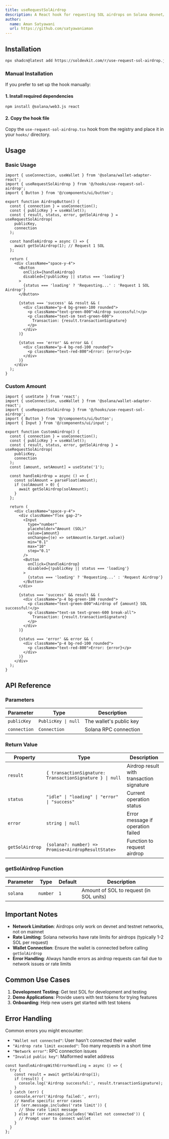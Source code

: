```yaml
---
title: useRequestSolAirdrop
description: A React hook for requesting SOL airdrops on Solana devnet/testnet with status tracking and error handling.
author:
  name: Aman Satyawani
  url: https://github.com/satyawaniaman
---
```


## Installation

```bash
npx shadcn@latest add https://soldevkit.com/r/use-request-sol-airdrop.json
```

### Manual Installation

If you prefer to set up the hook manually:

#### 1. Install required dependencies

```bash
npm install @solana/web3.js react
```

#### 2. Copy the hook file

Copy the `use-request-sol-airdrop.tsx` hook from the registry and place it in your `hooks/` directory.

## Usage

### Basic Usage

```tsx
import { useConnection, useWallet } from '@solana/wallet-adapter-react';
import { useRequestSolAirdrop } from '@/hooks/use-request-sol-airdrop';
import { Button } from '@/components/ui/button';

export function AirdropButton() {
  const { connection } = useConnection();
  const { publicKey } = useWallet();
  const { result, status, error, getSolAirdrop } = useRequestSolAirdrop(
    publicKey,
    connection
  );

  const handleAirdrop = async () => {
    await getSolAirdrop(1); // Request 1 SOL
  };

  return (
    <div className="space-y-4">
      <Button 
        onClick={handleAirdrop}
        disabled={!publicKey || status === 'loading'}
      >
        {status === 'loading' ? 'Requesting...' : 'Request 1 SOL Airdrop'}
      </Button>
      
      {status === 'success' && result && (
        <div className="p-4 bg-green-100 rounded">
          <p className="text-green-800">Airdrop successful!</p>
          <p className="text-sm text-green-600">
            Transaction: {result.transactionSignature}
          </p>
        </div>
      )}
      
      {status === 'error' && error && (
        <div className="p-4 bg-red-100 rounded">
          <p className="text-red-800">Error: {error}</p>
        </div>
      )}
    </div>
  );
}
```

### Custom Amount

```tsx
import { useState } from 'react';
import { useConnection, useWallet } from '@solana/wallet-adapter-react';
import { useRequestSolAirdrop } from '@/hooks/use-request-sol-airdrop';
import { Button } from '@/components/ui/button';
import { Input } from '@/components/ui/input';

export function CustomAirdrop() {
  const { connection } = useConnection();
  const { publicKey } = useWallet();
  const { result, status, error, getSolAirdrop } = useRequestSolAirdrop(
    publicKey,
    connection
  );
  const [amount, setAmount] = useState('1');

  const handleAirdrop = async () => {
    const solAmount = parseFloat(amount);
    if (solAmount > 0) {
      await getSolAirdrop(solAmount);
    }
  };

  return (
    <div className="space-y-4">
      <div className="flex gap-2">
        <Input
          type="number"
          placeholder="Amount (SOL)"
          value={amount}
          onChange={(e) => setAmount(e.target.value)}
          min="0.1"
          max="10"
          step="0.1"
        />
        <Button 
          onClick={handleAirdrop}
          disabled={!publicKey || status === 'loading'}
        >
          {status === 'loading' ? 'Requesting...' : 'Request Airdrop'}
        </Button>
      </div>
      
      {status === 'success' && result && (
        <div className="p-4 bg-green-100 rounded">
          <p className="text-green-800">Airdrop of {amount} SOL successful!</p>
          <p className="text-sm text-green-600 break-all">
            Transaction: {result.transactionSignature}
          </p>
        </div>
      )}
      
      {status === 'error' && error && (
        <div className="p-4 bg-red-100 rounded">
          <p className="text-red-800">Error: {error}</p>
        </div>
      )}
    </div>
  );
}
```

## API Reference

### Parameters

| Parameter | Type | Description |
|-----------|------|-------------|
| `publicKey` | `PublicKey \| null` | The wallet's public key |
| `connection` | `Connection` | Solana RPC connection |

### Return Value

| Property | Type | Description |
|----------|------|-------------|
| `result` | `{ transactionSignature: TransactionSignature } \| null` | Airdrop result with transaction signature |
| `status` | `"idle" \| "loading" \| "error" \| "success"` | Current operation status |
| `error` | `string \| null` | Error message if operation failed |
| `getSolAirdrop` | `(solana?: number) => Promise<AirdropResultState>` | Function to request airdrop |

### getSolAirdrop Function

| Parameter | Type | Default | Description |
|-----------|------|---------|-------------|
| `solana` | `number` | `1` | Amount of SOL to request (in SOL units) |

## Important Notes

- **Network Limitation**: Airdrops only work on devnet and testnet networks, not on mainnet
- **Rate Limiting**: Solana networks have rate limits for airdrops (typically 1-2 SOL per request)
- **Wallet Connection**: Ensure the wallet is connected before calling `getSolAirdrop`
- **Error Handling**: Always handle errors as airdrop requests can fail due to network issues or rate limits

## Common Use Cases

1. **Development Testing**: Get test SOL for development and testing
2. **Demo Applications**: Provide users with test tokens for trying features
3. **Onboarding**: Help new users get started with test tokens

## Error Handling

Common errors you might encounter:

- `"Wallet not connected"`: User hasn't connected their wallet
- `"Airdrop rate limit exceeded"`: Too many requests in a short time
- `"Network error"`: RPC connection issues
- `"Invalid public key"`: Malformed wallet address

```tsx
const handleAirdropWithErrorHandling = async () => {
  try {
    const result = await getSolAirdrop(1);
    if (result) {
      console.log('Airdrop successful:', result.transactionSignature);
    }
  } catch (err) {
    console.error('Airdrop failed:', err);
    // Handle specific error cases
    if (err.message.includes('rate limit')) {
      // Show rate limit message
    } else if (err.message.includes('Wallet not connected')) {
      // Prompt user to connect wallet
    }
  }
};
```